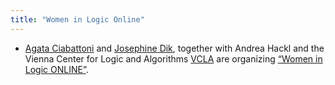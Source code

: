 ```yaml
---
title: "Women in Logic Online"
---
```


* [Agata Ciabattoni](https://www.logic.at/staff/agata/) and [Josephine Dik](https://josephinedik.github.io/), 
together with Andrea Hackl and the Vienna Center for Logic and Algorithms [VCLA]() are organizing ["Women in Logic ONLINE"](https://www.vcla.at/women-in-logic/).

